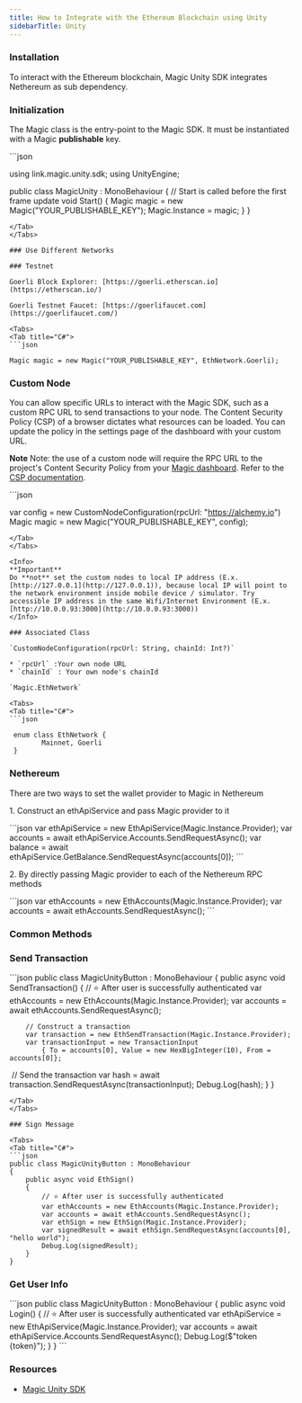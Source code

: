 ```yaml
---
title: How to Integrate with the Ethereum Blockchain using Unity
sidebarTitle: Unity
---
```


### Installation

To interact with the Ethereum blockchain, Magic Unity SDK integrates Nethereum as sub dependency.

### Initialization

The Magic class is the entry-point to the Magic SDK. It must be instantiated with a Magic **publishable** key.

<Tabs>
<Tab title="C#">
```json

using link.magic.unity.sdk;
using UnityEngine;

public class MagicUnity : MonoBehaviour
{
// Start is called before the first frame update
void Start()
{
Magic magic = new Magic("YOUR_PUBLISHABLE_KEY");
Magic.Instance = magic;
}
}

````
</Tab>
</Tabs>

### Use Different Networks

### Testnet

Goerli Block Explorer: [https://goerli.etherscan.io](https://etherscan.io/)

⁠Goerli Testnet Faucet: [https://goerlifaucet.com](https://goerlifaucet.com/)

<Tabs>
<Tab title="C#">
```json

Magic magic = new Magic("YOUR_PUBLISHABLE_KEY", EthNetwork.Goerli);
````

</Tab>
</Tabs>

### Custom Node

You can allow specific URLs to interact with the Magic SDK, such as a custom RPC URL to send transactions to your node. The Content Security Policy (CSP) of a browser dictates what resources can be loaded. You can update the policy in the settings page of the dashboard with your custom URL.

<Note>

**Note**
Note: the use of a custom node will require the RPC URL to the project's Content Security Policy from your [Magic dashboard](https://dashboard.magic.link/). Refer to the [CSP documentation](/docs/embedded-wallet/wallets/security/content-security-policy).

</Note>

<Tabs>
<Tab title="C#">
```json

var config = new CustomNodeConfiguration(rpcUrl: "https://alchemy.io")
Magic magic = new Magic("YOUR_PUBLISHABLE_KEY", config);

````
</Tab>
</Tabs>

<Info>
**Important**
Do **not** set the custom nodes to local IP address (E.x. [http://127.0.0.1](http://127.0.0.1)), because local IP will point to the network environment inside mobile device / simulator. Try accessible IP address in the same Wifi/Internet Environment (E.x. [http://10.0.0.93:3000](http://10.0.0.93:3000))
</Info>

### Associated Class

`CustomNodeConfiguration(rpcUrl: String, chainId: Int?)`

* `rpcUrl` :Your own node URL
* `chainId` : Your own node's chainId

`Magic.EthNetwork`

<Tabs>
<Tab title="C#">
```json

 enum class EthNetwork {
        Mainnet, Goerli
 }
````

</Tab>
</Tabs>

### Nethereum

There are two ways to set the wallet provider to Magic in Nethereum

1\. Construct an ethApiService and pass Magic provider to it

<Tabs>
  <Tab title="C#">
    ```json var ethApiService = new EthApiService(Magic.Instance.Provider); var
    accounts = await ethApiService.Accounts.SendRequestAsync(); var balance =
    await ethApiService.GetBalance.SendRequestAsync(accounts[0]); ```
  </Tab>
</Tabs>

2\. By directly passing Magic provider to each of the Nethereum RPC methods

<Tabs>
  <Tab title="C#">
    ```json var ethAccounts = new EthAccounts(Magic.Instance.Provider); var
    accounts = await ethAccounts.SendRequestAsync(); ```
  </Tab>
</Tabs>

### Common Methods

### Send Transaction

<Tabs>
<Tab title="C#">
```json
public class MagicUnityButton : MonoBehaviour
⁠{
    public async void SendTransaction()
    {
        // ⭐️ After user is successfully authenticated
        var ethAccounts = new EthAccounts(Magic.Instance.Provider);
        var accounts = await ethAccounts.SendRequestAsync();

        // Construct a transaction
        var transaction = new EthSendTransaction(Magic.Instance.Provider);
        var transactionInput = new TransactionInput
            { To = accounts[0], Value = new HexBigInteger(10), From = accounts[0]};

⁠
// Send the transaction
var hash = await transaction.SendRequestAsync(transactionInput);
Debug.Log(hash);
}
}

````
</Tab>
</Tabs>

### Sign Message

<Tabs>
<Tab title="C#">
```json
public class MagicUnityButton : MonoBehaviour
⁠{
    public async void EthSign()
    {
        // ⭐️ After user is successfully authenticated
        var ethAccounts = new EthAccounts(Magic.Instance.Provider);
        var accounts = await ethAccounts.SendRequestAsync();
        var ethSign = new EthSign(Magic.Instance.Provider);
        var signedResult = await ethSign.SendRequestAsync(accounts[0], "hello world");
        Debug.Log(signedResult);
    }
}
````

</Tab>
</Tabs>

### Get User Info

<Tabs>
<Tab title="C#">
```json
public class MagicUnityButton : MonoBehaviour
⁠{
    public async void Login()
    {
        // ⭐️ After user is successfully authenticated
        var ethApiService = new EthApiService(Magic.Instance.Provider);
        var accounts = await ethApiService.Accounts.SendRequestAsync();
        Debug.Log($"token {token}");
    }
}
```
</Tab>
</Tabs>

### Resources

- [Magic Unity SDK](https://github.com/magiclabs/magic-unity)

